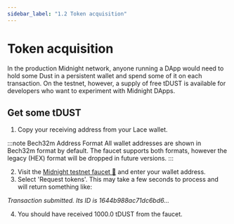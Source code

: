 ```yaml
---
sidebar_label: "1.2 Token acquisition"
---
```


# Token acquisition

In the production Midnight network, anyone running a DApp would need
to hold some Dust in a persistent wallet and spend some of it on each
transaction.  On the testnet, however, a supply of free tDUST is
available for developers who want to experiment with Midnight DApps.

## Get some tDUST

1. Copy your receiving address from your Lace wallet.

  :::note Bech32m Address Format
  All wallet addresses are shown in Bech32m format by default. The faucet supports both formats, however the legacy (HEX) format will be dropped in future versions.
  :::

2. Visit the [Midnight testnet faucet 🚰](https://midnight.network/test-faucet/) and enter your wallet address.
3. Select 'Request tokens'. This may take a few seconds to process and will return something like:

*Transaction submitted. Its ID is 1644b988ac71dc6bd6...*

4. You should have received 1000.0 tDUST from the faucet.
